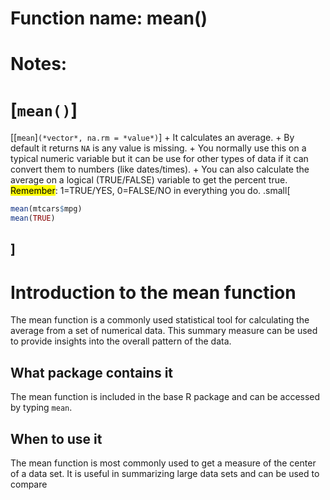 # Function name: mean()
# Notes:
# [`mean()`]
[[`mean`]`(*vector*, na.rm = *value*)`]
+ It calculates an average. 
+ By default it returns `NA` is any value is missing.
+ You normally use this on a typical numeric variable but it can be use for other types of data if it can convert them to numbers (like dates/times). 
  + You can also calculate the average on a logical (TRUE/FALSE) variable to get the percent true.  <mark>Remember</mark>: 1=TRUE/YES, 0=FALSE/NO in everything you do.
.small[
```r
mean(mtcars$mpg)
mean(TRUE)
```
]
---


# Introduction to the mean function

The mean function is a commonly used statistical tool for calculating the average from a set of numerical data. This summary measure can be used to provide insights into the overall pattern of the data.

## What package contains it 

The mean function is included in the base R package and can be accessed by typing `mean`. 

## When to use it

The mean function is most commonly used to get a measure of the center of a data set. It is useful in summarizing large data sets and can be used to compare